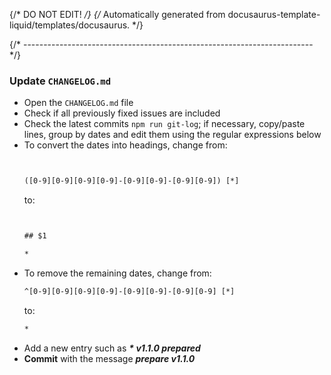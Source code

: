 {/* DO NOT EDIT! */}
{/* Automatically generated from docusaurus-template-liquid/templates/docusaurus. */}

{/* ------------------------------------------------------------------------ */}

### Update `CHANGELOG.md`

- Open the `CHANGELOG.md` file
- Check if all previously fixed issues are included
- Check the latest commits `npm run git-log`; if necessary, copy/paste lines,
  group by dates and edit them using the regular expressions below
- To convert the dates into headings, change from:
  ```txt


  ([0-9][0-9][0-9][0-9]-[0-9][0-9]-[0-9][0-9]) [*]
  ```
  to:
  ```txt


  ## $1

  *
  ```
- To remove the remaining dates, change from:
  ```txt
  ^[0-9][0-9][0-9][0-9]-[0-9][0-9]-[0-9][0-9] [*]
  ```
  to:
  ```txt
  *
  ```
- Add a new entry such as _**\* v1.1.0 prepared**_
- **Commit** with the message _**prepare v1.1.0**_
